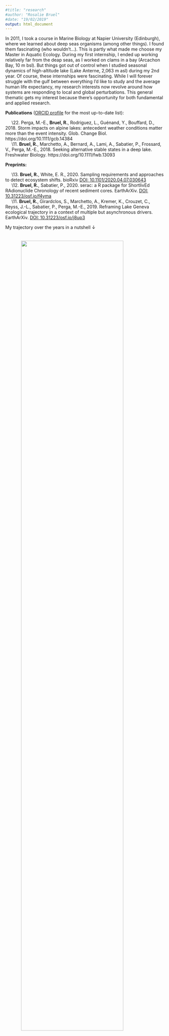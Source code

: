 ```yaml
---
#title: "research"
#author: "Rosalie Bruel"
#date: "19/02/2019"
output: html_document
---
```


<!-- Global site tag (gtag.js) - Google Analytics -->
<script async src="https://www.googletagmanager.com/gtag/js?id=UA-134870808-1"></script>
<script>
  window.dataLayer = window.dataLayer || [];
  function gtag(){dataLayer.push(arguments);}
  gtag('js', new Date());

  gtag('config', 'UA-134870808-1');
</script>

<style>
# space between paragraph, small or big
p.small {
  line-height: 0.7;
}
p.big {
  line-height: 1.8;
}
</style>


\n
\n
<p class="big">
In 2011, I took a course in Marine Biology at Napier University (Edinburgh), where we learned about deep seas organisms (among other things). I found them fascinating (who wouldn't...). This is partly what made me choose my Master in Aquatic Ecology. During my first internship, I ended up working relatively far from the deap seas, as I worked on clams in a bay (Arcachon Bay, 10 m bsl). But things got out of control when I studied seasonal dynamics of high-altitude lake (Lake Anterne, 2,063 m asl) during my 2nd year. Of course, these internships were fascinating. While I will forever struggle with the gulf between everything I'd like to study and the average human life expectancy, my research interests now revolve around how systems are responding to local and global perturbations. This general thematic gets my interest because there's opportunity for both fundamental and applied research.

<head><b>Publications</b> (<a href="https://orcid.org/0000-0001-8351-7539" target="_blank">ORCID profile</a> for the most up-to-date list):</head> 
&nbsp;&nbsp;&nbsp;&nbsp;
\22. Perga, M.-E., <b>Bruel, R.</b>, Rodriguez, L., Guénand, Y., Bouffard, D., 2018. Storm impacts on alpine lakes: antecedent weather conditions matter more than the event intensity. Glob. Change Biol. https://doi.org/10.1111/gcb.14384 <br>
&nbsp;&nbsp;&nbsp;&nbsp;
\11. <b>Bruel, R.</b>, Marchetto, A., Bernard, A., Lami, A., Sabatier, P., Frossard, V., Perga, M.-E., 2018. Seeking alternative stable states in a deep lake. Freshwater Biology. https://doi.org/10.1111/fwb.13093 <br>


<head><b>Preprints:</b></head>
&nbsp;&nbsp;&nbsp;&nbsp;
\13. <b>Bruel, R.</b>, White, E. R., 2020. Sampling requirements and approaches to detect ecosystem shifts. bioRxiv <a href="https://doi.org/10.1101/2020.04.07.030643">DOI: 10.1101/2020.04.07.030643</a><br>
&nbsp;&nbsp;&nbsp;&nbsp;
\12. <b>Bruel, R.</b>, Sabatier, P., 2020. serac: a R package for ShortlivEd RAdionuclide Chronology of recent sediment cores. EarthArXiv. <a href="https://eartharxiv.org/f4yma/">DOI: 10.31223/osf.io/f4yma</a><br>
&nbsp;&nbsp;&nbsp;&nbsp;
\11. <b>Bruel, R.</b>, Girardclos, S., Marchetto, A., Kremer, K., Crouzet, C., Reyss, J.-L., Sabatier, P., Perga, M.-E., 2019. Reframing Lake Geneva ecological trajectory in a context of multiple but asynchronous drivers. EarthArXiv. <a href="https://eartharxiv.org/j8up3/">DOI: 10.31223/osf.io/j8up3<a>



My trajectory over the years in a nutshell ↓

<img src="images/research_interests.png" style="width:80%; margin-left: 10%; margin-right: 10%; margin-bottom: 20px; margin-top: 20px" align="center">

</p>
